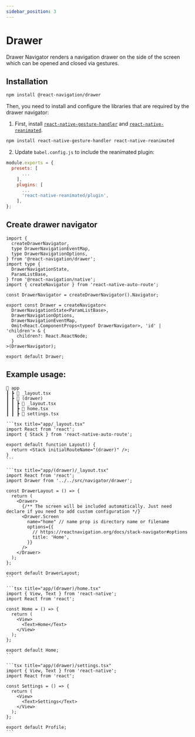 ```yaml
---
sidebar_position: 3
---
```



# Drawer

Drawer Navigator renders a navigation drawer on the side of the screen which can be opened and closed via gestures.

## Installation

```bash npm2yarn
npm install @react-navigation/drawer
```

Then, you need to install and configure the libraries that are required by the drawer navigator:

1. First, install [`react-native-gesture-handler`](https://docs.swmansion.com/react-native-gesture-handler/docs/) and [`react-native-reanimated`](https://docs.swmansion.com/react-native-reanimated/).

```bash npm2yarn
npm install react-native-gesture-handler react-native-reanimated
```

2. Update `babel.config.js` to include the reanimated plugin:

```js title="babel.config.js"
module.exports = {
  presets: [
      ... 
    ],
    plugins: [
      ... 
      'react-native-reanimated/plugin',
    ],
};
```

## Create drawer navigator

```tsx title="navigator/drawer.tsx"
import {
  createDrawerNavigator,
  type DrawerNavigationEventMap,
  type DrawerNavigationOptions,
} from '@react-navigation/drawer';
import type {
  DrawerNavigationState,
  ParamListBase,
} from '@react-navigation/native';
import { createNavigator } from 'react-native-auto-route';

const DrawerNavigator = createDrawerNavigator().Navigator;

export const Drawer = createNavigator<
  DrawerNavigationState<ParamListBase>,
  DrawerNavigationOptions,
  DrawerNavigationEventMap,
  Omit<React.ComponentProps<typeof DrawerNavigator>, 'id' | 'children'> & {
    children?: React.ReactNode;
  }
>(DrawerNavigator);

export default Drawer;

```

## Example usage:

```
📂 app
┃ ┣ 📜 _layout.tsx
┃ ┣ 📂 (drawer)
┃ ┃ ┣ 📜 _layout.tsx
┃ ┃ ┣ 📜 home.tsx
┃ ┃ ┣ 📜 settings.tsx
```


<Tabs>
  <TabItem value='_layout' label='_layout' default>
  
    ```tsx title="app/_layout.tsx"
    import React from 'react';
    import { Stack } from 'react-native-auto-route';

    export default function Layout() {
      return <Stack initialRouteName="(drawer)" />;
    }
    ```
  </TabItem>
  <TabItem value='(drawer)/_layout' label='(drawer)/_layout'>
   
    ```tsx title="app/(drawer)/_layout.tsx"
    import React from 'react';
    import Drawer from '../../src/navigator/drawer';

    const DrawerLayout = () => {
      return (
        <Drawer>
          {/** The screen will be included automatically. Just need declare if you need to add custom configuration */}
          <Drawer.Screen
            name="home" // name prop is directory name or filename
            options={{
              // https://reactnavigation.org/docs/stack-navigator#options
              title: 'Home',
            }}
          />
        </Drawer>
      );
    };

    export default DrawerLayout;
    ```
  </TabItem>
  <TabItem value='(drawer)/home' label='(drawer)/home'>

    ```tsx title="app/(drawer)/home.tsx"
    import { View, Text } from 'react-native';
    import React from 'react';

    const Home = () => {
      return (
        <View>
          <Text>Home</Text>
        </View>
      );
    };

    export default Home;
    ```
  </TabItem>
  <TabItem value='(drawer)/settings' label='(drawer)/settings'>

    ```tsx title="app/(drawer)/settings.tsx"
    import { View, Text } from 'react-native';
    import React from 'react';

    const Settings = () => {
      return (
        <View>
          <Text>Settings</Text>
        </View>
      );
    };

    export default Profile;
    ```
  </TabItem>
</Tabs>
